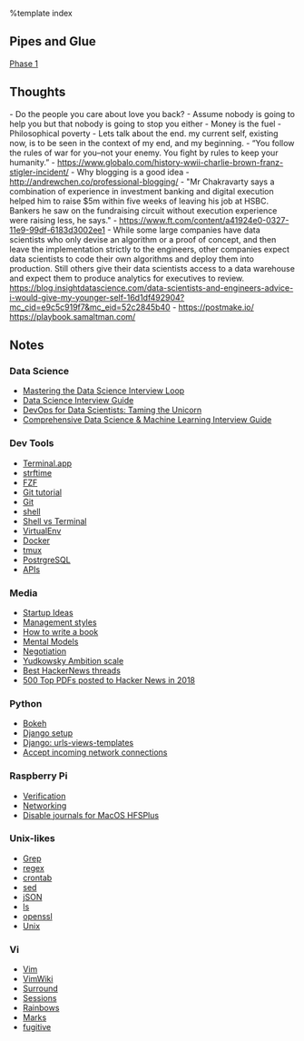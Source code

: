 %template index

== Pipes and Glue ==
[[Pipes and Glue - Phase1|Phase 1]]

== Thoughts ==
- Do the people you care about love you back?
- Assume nobody is going to help you but that nobody is going to stop you either
- Money is the fuel
- Philosophical poverty
- Lets talk about the end. my current self, existing now, is to be seen in the context of my end, and my beginning.
- “You follow the rules of war for you–not your enemy. You fight by rules to keep your humanity.” - https://www.globalo.com/history-wwii-charlie-brown-franz-stigler-incident/
- Why blogging is a good idea - http://andrewchen.co/professional-blogging/
- "Mr Chakravarty says a combination of experience in investment banking and digital execution helped him to raise $5m within five weeks of leaving his job at HSBC. Bankers he saw on the fundraising circuit without execution experience were raising less, he says." - https://www.ft.com/content/a41924e0-0327-11e9-99df-6183d3002ee1
- While some large companies have data scientists who only devise an algorithm or a proof of concept, and then leave the implementation strictly to the engineers, other companies expect data scientists to code their own algorithms and deploy them into production. Still others give their data scientists access to a data warehouse and expect them to produce analytics for executives to review. https://blog.insightdatascience.com/data-scientists-and-engineers-advice-i-would-give-my-younger-self-16d1df492904?mc_cid=e9c5c919f7&mc_eid=52c2845b40
- https://postmake.io/  https://playbook.samaltman.com/
 
== Notes ==
<div class="items">
<div class="item">
<div class="item__heading">
=== Data Science ===
</div>
* [[https://towardsdatascience.com/mastering-the-data-science-interview-15f9c0a558a7|Mastering the Data Science Interview Loop]]
* [[https://towardsdatascience.com/data-science-interview-guide-4ee9f5dc778|Data Science Interview Guide]]
* [[https://towardsdatascience.com/devops-for-data-scientists-taming-the-unicorn-6410843990de|DevOps for Data Scientists: Taming the Unicorn]]
* [[https://www.analyticsvidhya.com/blog/2018/06/comprehensive-data-science-machine-learning-interview-guide/|Comprehensive Data Science & Machine Learning Interview Guide]]

</div>

<div class="item">
<div class="item__heading">
=== Dev Tools ===
</div>
* [[Terminal.app]]
* [[strftime]]
* [[FZF]]
* [[Git tutorial]]
* [[Git]]
* [[shell]]
* [[Shell vs Terminal]]
* [[VirtualEnv]]
* [[Docker]]
* [[tmux]]
* [[PostrgreSQL]]
* [[APIs]]
</div>

<div class="item">
<div class="item__heading">
=== Media ===
</div>
* [[Startup Ideas]]
* [[https://www.1843magazine.com/features/a-rockers-guide-to-management|Management styles]]
* [[Writing|How to write a book]]
* [[Mental Models]]
* [[Negotiation]]
* [[Yudkowsky Ambition scale]]
* [[https://news.ycombinator.com/item?id=18853966| Best HackerNews threads]] 
* [[https://getpolarized.io/2019/01/08/top-pdfs-of-2018-hackernews.html|500 Top PDFs posted to Hacker News in 2018]]
</div>

<div class="item">
<div class="item__heading">
=== Python ===
</div>
* [[Bokeh]]
* [[Django setup]] 
* [[Django: urls-views-templates]]
* [[Accept incoming network connections]]
</div>

<div class="item">
<div class="item__heading">
=== Raspberry Pi ===
</div>
* [[Verification]]
* [[Networking]]
* [[Disable journals for MacOS HFSPlus]]

</div>

<div class="item">
<div class="item__heading">
=== Unix-likes ===
</div>
* [[Grep]]
* [[regex]]
* [[crontab]]
* [[sed]]
* [[jSON]]
* [[ls]]
* [[openssl]]
* [[Unix]]
</div>

<div class="item">
<div class="item__heading">
=== Vi ===
</div>
* [[Vim]]
* [[VimWiki]] 
* [[Surround]]
* [[Sessions]]
* [[Rainbows]]
* [[Marks]]
* [[fugitive]]

</div>

</div>
